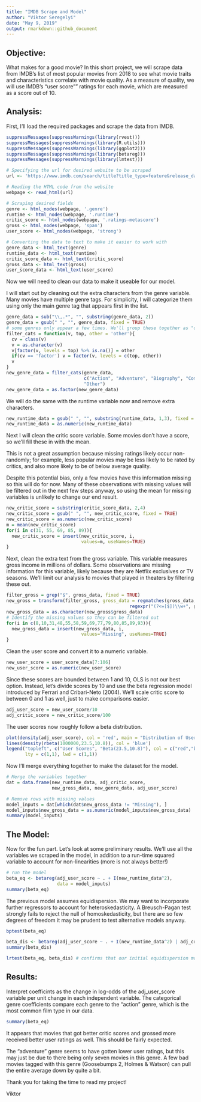 ```yaml
---
title: "IMDB Scrape and Model"
author: "Viktor Seregelyi"
date: "May 9, 2019"
output: rmarkdown::github_document
---
```


## Objective:

What makes for a good movie? In this short project, we will scrape data from IMDB's list of most popular movies from 2018 to see what movie traits and characteristics correlate with movie quality. As a measure of quality, we will use IMDB's "user score"" ratings for each movie, which are measured as a score out of 10.

## Analysis:

First, I'll load the required packages and scrape the data from IMDB.

```r
suppressMessages(suppressWarnings(library(rvest)))
suppressMessages(suppressWarnings(library(R.utils)))
suppressMessages(suppressWarnings(library(ggplot2)))
suppressMessages(suppressWarnings(library(betareg)))
suppressMessages(suppressWarnings(library(lmtest)))
```

```r

# Specifying the url for desired website to be scraped
url <- 'https://www.imdb.com/search/title?title_type=feature&release_date=2018-01-01,2018-12-31&count=100&view=advanced'

# Reading the HTML code from the website
webpage <- read_html(url)

# Scraping desired fields
genre <- html_nodes(webpage, '.genre')
runtime <- html_nodes(webpage, '.runtime')
critic_score <- html_nodes(webpage, '.ratings-metascore')
gross <- html_nodes(webpage, 'span')
user_score <- html_nodes(webpage, 'strong')

# Converting the data to text to make it easier to work with
genre_data <- html_text(genre)
runtime_data <- html_text(runtime)
critic_score_data <- html_text(critic_score)
gross_data <- html_text(gross)
user_score_data <- html_text(user_score)
```

Now we will need to clean our data to make it useable for our model.

I will start out by cleaning out the extra characters from the genre variable. Many movies have multiple genre tags. For simplicity, I will categorize them using only the main genre tag that appears first in the list.

```r
genre_data = sub("\\,.*", "", substring(genre_data, 2))
genre_data = gsub(" ", "", genre_data, fixed = TRUE)
# some genres only appear a few times. We'll group these together as "other"
filter_cats = function(v, top, other = 'other'){
  cv = class(v)
  v = as.character(v)
  v[factor(v, levels = top) %>% is.na()] = other
  if(cv == 'factor') v = factor(v, levels = c(top, other))
  v
}
new_genre_data = filter_cats(genre_data,
                             c("Action", "Adventure", "Biography", "Comedy", "Drama"),
                             "Other")
new_genre_data = as.factor(new_genre_data)
```

We will do the same with the runtime variable now and remove extra characters.

```r
new_runtime_data = gsub(" ", "", substring(runtime_data, 1,3), fixed = TRUE)
new_runtime_data = as.numeric(new_runtime_data)
```

Next I will clean the critic score variable. Some movies don't have a score, so we'll fill these in with the mean. 

This is not a great assumption because missing ratings likely occur non-randomly; for example, less popular movies may be less likely to be rated by critics, and also more likely to be of below average quality.

Despite this potential bias, only a few movies have this information missing so this will do for now. Many of these observations with missing values will be filtered out in the next few steps anyway, so using the mean for missing variables is unlikely to change our end result.

```r
new_critic_score = substring(critic_score_data, 2,4)
new_critic_score = gsub(" ", "", new_critic_score, fixed = TRUE)
new_critic_score = as.numeric(new_critic_score)
m = mean(new_critic_score)
for(i in c(31, 55, 69, 85, 89)){
  new_critic_score = insert(new_critic_score, i,
                            values=m, useNames=TRUE)
}

```

Next, clean the extra text from the gross variable. This variable measures gross income in millions of dollars. Some observations are missing information for this variable, likely because they are Netflix exclusives or TV seasons. We'll limit our analysis to movies that played in theaters by filtering these out. 

```r
filter_gross = grep("$", gross_data, fixed = TRUE)
new_gross = transform(filter_gross, gross_data = regmatches(gross_data,
                                              regexpr("(?<=[$])\\w+", gross_data, perl = TRUE)))
new_gross_data = as.character(new_gross$gross_data)
# Identify the missing values so they can be filtered out
for(i in c(8,10,31,48,55,58,59,69,77,79,80,85,89,93)){
  new_gross_data = insert(new_gross_data, i,
                            values="Missing", useNames=TRUE)
}
```

Clean the user score and convert it to a numeric variable.

```r
new_user_score = user_score_data[7:106]
new_user_score = as.numeric(new_user_score)
```

Since these scores are bounded between 1 and 10, OLS is not our best option. Instead, let's divide scores by 10 and use the beta regression model introduced by Ferrari and Cribari-Neto (2004). We'll scale critic score to between 0 and 1 as well, just to make comparisons easier.

```r
adj_user_score = new_user_score/10
adj_critic_score = new_critic_score/100
```

The user scores now roughly follow a beta distribution.

```r
plot(density(adj_user_score), col = 'red', main = "Distribution of User Scores", xlim=c(0,1))
lines(density(rbeta(1000000,23.5,10.8)), col = 'blue')
legend("topleft", c("User Scores", "Beta(23.5,10.8)"), col = c("red","blue"),
       lty = c(1,1), lwd = c(1,1))
```

Now I'll merge everything together to make the dataset for the model.

```r
# Merge the variables together
dat = data.frame(new_runtime_data, adj_critic_score,
                 new_gross_data, new_genre_data, adj_user_score)

# Remove rows with missing values
model_inputs = dat[which(dat$new_gross_data != "Missing"), ]
model_inputs$new_gross_data = as.numeric(model_inputs$new_gross_data)
summary(model_inputs)
```


## The Model:

Now for the fun part. Let's look at some preliminary results. We'll use all the variables we scraped in the model, in addition to a run-time squared variable to account for non-linearities (more is not always better!)

```r
# run the model
beta_eq <- betareg(adj_user_score ~ . + I(new_runtime_data^2),
                   data = model_inputs)
summary(beta_eq)
```

The previous model assumes equidispersion. We may want to incorporate further regressors to account for heteroskedasticity. A Breusch-Pagan test strongly fails to reject the null of homoskedasticity, but there are so few degrees of freedom it may be prudent to test alternative models anyway.

```r
bptest(beta_eq) 

beta_dis <- betareg(adj_user_score ~ . + I(new_runtime_data^2) | adj_critic_score + new_gross_data, data = model_inputs)
summary(beta_dis)

lrtest(beta_eq, beta_dis) # confirms that our initial equidispersion model is sufficient.
```

## Results:

Interpret coefficints as the change in log-odds of the adj_user_score variable per unit change in each independent variable. The categorical genre coefficients compare each genre to the "action" genre, which is the most common film type in our data.

```r
summary(beta_eq)
```

It appears that movies that got better critic scores and grossed more received better user ratings as well. This should be fairly expected. 

The "adventure" genre seems to have gotten lower user ratings, but this may just be due to there being only seven movies in this genre. A few bad movies tagged with this genre (Goosebumps 2, Holmes & Watson) can pull the entire average down by quite a bit.

Thank you for taking the time to read my project!

Viktor
